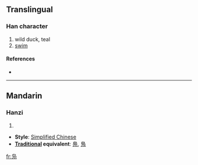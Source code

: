 {{see|鳧|鳬}}
==Translingual==

===Han character===
{{Han char|rn=16|rad=几|as=04|sn=6|four=|canj=心卜尸弓 (PYSN)}}

# wild duck, teal
# [[swim]]

====References====
* {{Han ref|kx=0134.121|hdz=10277.050|uh=51EB|ud=20971}}

----

==Mandarin==

===Hanzi===
{{cmn-hanzi|pin=[[fú]] ([[fu2]]), [[wā]] ([[wa1]])|wg=fu<sup>2</sup>, wa<sup>1</sup>}}

# {{defn|Mandarin}}

* '''Style''': [[Simplified Chinese]]
* '''[[Traditional Chinese|Traditional]] equivalent''': [[鳧]], [[鳬]]

[[fr:凫]]